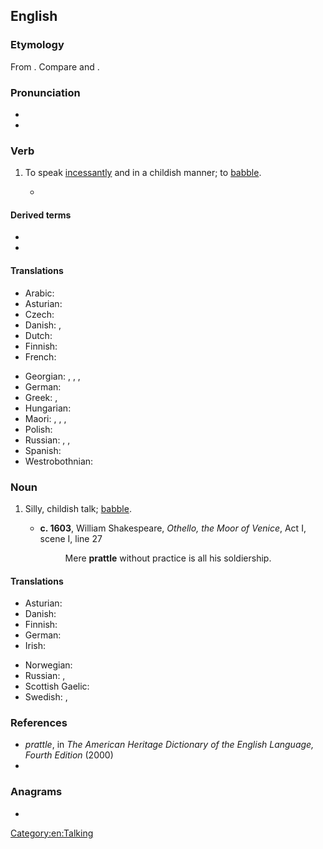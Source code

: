 ==English==

===Etymology===
From {{suffix|en|prate|le|gloss2=early modern English frequentative suffix}}. Compare {{cog|nl|pruttelen}} and {{cog|nl|preutelen|t=to mutter}}.

===Pronunciation===
* {{IPA|en|/ˈpɹætəl/}}
* {{rhymes|ætəl|lang=en}}

===Verb===
{{en-verb|prattl}}

# {{lb|en|ambitransitive}} To speak [[incessantly]] and in a childish manner; to [[babble]].
#: {{syn|en|Thesaurus:prattle}}
#* {{quote-book|lang=en|year=1952|author=Daphne Du Maurier|authorlink=Daphne Du Maurier|title=The Apple Tree|chapter=Monte Verità|passage=I looked across at Anna, and I noticed that her eyes had grown strangely blank, without expression. I felt instinctively that the subject brought up by Victor was one she would not have chosen. Victor, insensitive to this, went '''prattling''' on.}}

====Derived terms====
* {{l|en|prattler}}
* {{l|en|prattlingly}}

====Translations====
{{trans-top|to talk incessantly; to babble}}
* Arabic: {{t|ar|بَقَّ}}
* Asturian: {{t+|ast|esbabayar}}
* Czech: {{t+|cs|plkat}}
* Danish: {{t|da|plapre}}, {{t|da|pludre}}
* Dutch: {{t+|nl|ratelen}}
* Finnish: {{t|fi|pälättää}}
* French: {{t+|fr|bavarder}}
{{trans-mid}}
* Georgian: {{t|ka|ტიტინი}}, {{t|ka|ტიკტიკი}}, {{t|ka|ყბედობა}}, {{t|ka|ლაქლაქი}}
* German: {{t+|de|schwatzen}}
* Greek: {{t+|el|φλυαρώ}}, {{t+|el|κελαηδώ}}
* Hungarian: {{t+|hu|csacsog}}
* Maori: {{t|mi|pahupahu}}, {{t|mi|hautete}}, {{t|mi|hote}}, {{t|mi|tarawhete}}
* Polish: {{t+|pl|paplać}}
* Russian: {{t+|ru|лепета́ть|impf}}, {{t+|ru|болта́ть|impf}}, {{t+|ru|трепа́ться|impf}}
* Spanish: {{t+|es|parlotear}}
* Westrobothnian: {{t|gmq-bot|blaver}}
{{trans-bottom}}

===Noun===
{{en-noun|-}}

# Silly, childish talk; [[babble]].
#: {{syn|en|Thesaurus:nonsense|Thesaurus:chatter}}
#* '''c. 1603''', William Shakespeare, ''Othello, the Moor of Venice'', Act I, scene I, line 27
#*: Mere '''prattle''' without practice is all his soldiership.

====Translations====
{{trans-top|babble}}
* Asturian: {{t|ast|esbabaye|m}}
* Danish: {{t|da|pludren|c}}
* Finnish: {{t+|fi|pälätys}}
* German: {{t+|de|Geplapper|n}}
* Irish: {{t|ga|gliogar|m}}
{{trans-mid}}
* Norwegian: {{t+|no|bable}}
* Russian: {{t+|ru|ле́пет|m}}, {{t+|ru|болтовня́|f}}
* Scottish Gaelic: {{t|gd|goileam|m}}
* Swedish: {{t+|sv|pladder}}, {{t+|sv|joller}}
{{trans-bottom}}

===References===
* ''prattle'', in ''The American Heritage Dictionary of the English Language, Fourth Edition'' (2000)
* {{R:Online Etymology Dictionary}}

===Anagrams===
* {{anagrams|en|a=aelprtt|Platter|partlet|platter}}

[[Category:en:Talking]]